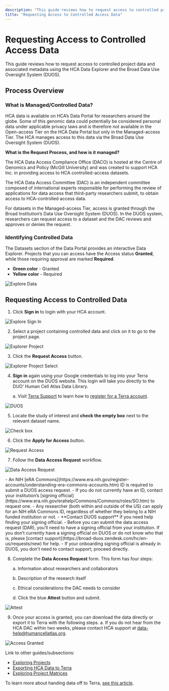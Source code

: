 ```yaml
---
description: "This guide reviews how to request access to controlled project data and associated metadata using the HCA Data Explorer and the Broad Data Use Oversight System (DUOS)."
title: "Requesting Access to Controlled Access Data"
---
```


# Requesting Access to Controlled Access Data

This guide reviews how to request access to controlled project data and associated metadata using the HCA Data Explorer and the Broad Data Use Oversight System (DUOS).

## Process Overview

### What is Managed/Controlled Data?

HCA data is available on HCA’s Data Portal for researchers around the globe. Some of this genomic data could potentially be considered personal data under applicable privacy laws and is therefore not available in the Open-access Tier on the HCA Data Portal but only in the Managed-access Tier. The HCA manages access to this data via the Broad Data Use Oversight System (DUOS).

**What is the Request Process, and how is it managed?**

The HCA Data Access Compliance Office (DACO) is hosted at the Centre of Genomics and Policy (McGill University) and was created to support HCA Inc. in providing access to HCA controlled-access datasets.

The HCA Data Access Committee (DAC) is an independent committee composed of international experts responsible for performing the review of applications for data access that third-party researchers submit, to obtain access to HCA-controlled access data.

For datasets in the Managed-access Tier, access is granted through the Broad Institution’s Data Use Oversight System (DUOS). In the DUOS system, researchers can request access to a dataset and the DAC reviews and approves or denies the request.

### Identifying Controlled Data

The Datasets section of the Data Portal provides an interactive Data Explorer. Projects that you can access have the Access status **Granted**, while those requiring approval are marked **Required**.

- **Green color** - Granted
- **Yellow color** - Required

![Explore Data](/hca-bio-networks/guides/explore-data.png)

## Requesting Access to Controlled Data

1. Click **Sign in** to login with your HCA account.

![Explore Sign In](/hca-bio-networks/guides/explore-sign-in.png)

2. Select a project containing controlled data and click on it to go to the project page.

![Explorer Project](/hca-bio-networks/guides/explorer-project.png)

3. Click the **Request Access** button.

![Explorer Project Select](/hca-bio-networks/guides/explorer-project-select.png)

4. **Sign in** again using your Google credentials to log into your Terra account on the DUOS website. This login will take you directly to the DUO’ Human Cell Atlas Data Library.

   a. Visit [Terra Support](https://support.terra.bio/hc/en-us) to learn how to [register for a Terra account](https://support.terra.bio/hc/en-us/articles/360028235911-How-to-register-on-Terra-Google-SSO).

![DUOS](/hca-bio-networks/guides/duos.png)

5. Locate the study of interest and **check the empty box** next to the relevant dataset name.

![Check box](/hca-bio-networks/guides/text-box.png)

6. Click the **Apply for Access** button.

![Request Access](/hca-bio-networks/guides/request-access.png)

7. Follow the **Data Access Request** workflow.

![Data Access Request](/hca-bio-networks/guides/data-access-request.png)

<Alert icon={false} severity="info">
- An NIH [eRA Commons](https://www.era.nih.gov/register-accounts/understanding-era-commons-accounts.htm) ID is required to submit a DUOS access request.
   - If you do not currently have an ID, contact your institution’s [signing official](https://www.era.nih.gov/erahelp/Commons/Commons/roles/SO.htm) to request one.
   - Any researcher (both within and outside of the US) can apply for an NIH eRA Commons ID, regardless of whether they belong to a NIH funded institution or not.
- **Contact DUOS support** if you need help finding your signing official.
   - Before you can submit the data access request (DAR), you’ll need to have a signing official from your institution. If you don’t currently have a signing official on DUOS or do not know who that is, please [contact support](https://broad-duos.zendesk.com/hc/en-us/requests/new) for help.
- If your onboarding signing official is already in DUOS, you don't need to contact support; proceed directly.
</Alert>

8. Complete the **Data Access Request** form. This form has four steps:

   a. Information about researchers and collaborators

   b. Description of the research itself

   c. Ethical considerations the DAC needs to consider

   d. Click the blue **Attest** button and submit.

![Attest](/hca-bio-networks/guides/attest.png)

9. Once your access is granted, you can download the data directly or export it to Terra with the following steps.
   a. If you do not hear from the HCA DAC within two weeks, please contact HCA support at [data-help@humancellatlas.org]({emailHelp}).

![Access Granted](/hca-bio-networks/guides/explorer-project-ag.png)

Link to other guides/subsections:
- [Exploring Projects](/guides)
- [Exporting HCA Data to Terra](/guides/consumer-vignettes/export-to-terra)
- [Exploring Project Matrices](/guides/consumer-vignettes/matrices)

To learn more about handing data off to Terra, [see this article](/guides/consumer-vignettes/export-to-terra).

